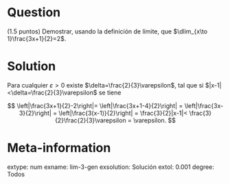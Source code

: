 ```r
```

Question
========
(1.5 puntos) Demostrar, usando la definición de límite, que $\dlim_{x\to 1}\frac{3x+1}{2}=2$.

Solution
========
Para cualquier $\varepsilon>0$ existe $\delta=\frac{2}{3}\varepsilon$, tal que si $|x-1|<\delta=\frac{2}{3}\varepsilon$ se tiene

$$
\left|\frac{3x+1}{2}-2\right|= \left|\frac{3x+1-4}{2}\right| = \left|\frac{3x-3}{2}\right| = \left|\frac{3(x-1)}{2}\right| = \frac{3}{2}|x-1|< \frac{3}{2}\frac{2}{3}\varepsilon = \varepsilon.
$$

Meta-information
================
extype: num
exname: lim-3-gen
exsolution: Solución
extol: 0.001
degree: Todos
